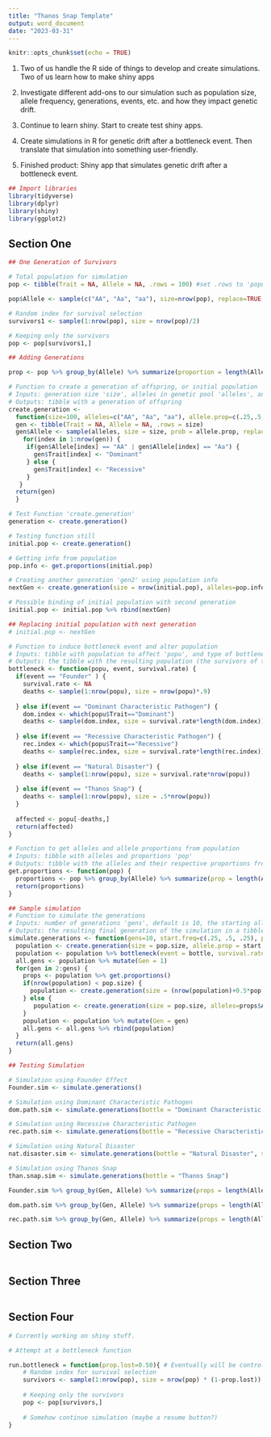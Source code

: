 ```yaml
---
title: "Thanos Snap Template"
output: word_document
date: "2023-03-31"
---
```


```r
knitr::opts_chunk$set(echo = TRUE)
```



1. Two of us handle the R side of things to develop and create simulations. Two of us learn how to make shiny apps

2. Investigate different add-ons to our simulation such as population size, allele frequency, generations, events, etc. and how they impact genetic drift.

3. Continue to learn shiny. Start to create test shiny apps.

4. Create simulations in R for genetic drift after a bottleneck event. Then translate that simulation into something user-friendly.

5. Finished product: Shiny app that simulates genetic drift after a bottleneck event.


```r
## Import libraries
library(tidyverse)
library(dplyr)
library(shiny)
library(ggplot2)
```



## Section One

```r
## One Generation of Survivors

# Total population for simulation
pop <- tibble(Trait = NA, Allele = NA, .rows = 100) #set .rows to 'population_size'

pop$Allele <- sample(c("AA", "Aa", "aa"), size=nrow(pop), replace=TRUE, prob=c(0.25, 0.5, 0.25)) #Eventually prob will be set by initial_frequency

# Random index for survival selection
survivors1 <- sample(1:nrow(pop), size = nrow(pop)/2)

# Keeping only the survivors
pop <- pop[survivors1,]

## Adding Generations

prop <- pop %>% group_by(Allele) %>% summarize(proportion = length(Allele)/nrow(pop))

```

```r
# Function to create a generation of offspring, or initial population
# Inputs: generation size 'size', alleles in genetic pool 'alleles', and allele proportion 'allele.prop'
# Outputs: tibble with a generation of offspring
create.generation <- 
  function(size=100, alleles=c("AA", "Aa", "aa"), allele.prop=c(.25,.5,.25)) {
  gen <- tibble(Trait = NA, Allele = NA, .rows = size)
  gen$Allele <- sample(alleles, size = size, prob = allele.prop, replace = TRUE)
    for(index in 1:nrow(gen)) {
     if(gen$Allele[index] == "AA" | gen$Allele[index] == "Aa") {
       gen$Trait[index] <- "Dominant"
     } else {
       gen$Trait[index] <- "Recessive"
     }
   }
  return(gen)
  }
```

```r
# Test Function 'create.generation'
generation <- create.generation()

# Testing function still
initial.pop <- create.generation()

# Getting info from population
pop.info <- get.proportions(initial.pop)

# Creating another generation 'gen2' using population info
nextGen <- create.generation(size = nrow(initial.pop), alleles=pop.info$Allele, allele.prop = pop.info$prop)

# Possible binding of initial population with second generation
initial.pop <- initial.pop %>% rbind(nextGen)

## Replacing initial population with next generation
# initial.pop <- nextGen

```

```r
# Function to induce bottleneck event and alter population
# Inputs: tibble with population to affect 'popu', and type of bottleneck event 'event', survival rate input 'survival.rate' changes survival rate of pathogen for each characteristic and how drastic natural distasters are
# Outputs: the tibble with the resulting population (the survivors of the population)
bottleneck <- function(popu, event, survival.rate) {
  if(event == "Founder" ) {
    survival.rate <- NA
    deaths <- sample(1:nrow(popu), size = nrow(popu)*.9)
    
  } else if(event == "Dominant Characteristic Pathogen") {
    dom.index <- which(popu$Trait=="Dominant")
    deaths <- sample(dom.index, size = survival.rate*length(dom.index))
    
  } else if(event == "Recessive Characteristic Pathogen") {
    rec.index <- which(popu$Trait=="Recessive")
    deaths <- sample(rec.index, size = survival.rate*length(rec.index))
    
  } else if(event == "Natural Disaster") {
    deaths <- sample(1:nrow(popu), size = survival.rate*nrow(popu))
    
  } else if(event == "Thanos Snap") {
    deaths <- sample(1:nrow(popu), size = .5*nrow(popu))
  }
  
  affected <- popu[-deaths,]
  return(affected)
}
```

```r
# Function to get alleles and allele proportions from population
# Inputs: tibble with alleles and proportions 'pop'
# Outputs: tibble with the alleles and their respective proportions from population
get.proportions <- function(pop) {
  proportions <- pop %>% group_by(Allele) %>% summarize(prop = length(Allele)/nrow(pop))
  return(proportions)
}
```

```r
## Sample simulation
# Function to simulate the generations
# Inputs: number of generations 'gens', default is 10, the starting allele frequency 'start.freq' ordered respective to 'AA', 'Aa', 'aa'. Also population size 'pop.size' and bottleneck event 'bottle' and survival rate for an event, specific to characteristic if either pathogen is chosen 'surv.rate'
# Outputs: the resulting final generation of the simulation in a tibble
simulate.generations <- function(gens=10, start.freq=c(.25, .5, .25), pop.size=100, bottle="Founder", surv.rate = NA) {
  population <- create.generation(size = pop.size, allele.prop = start.freq)
  population <- population %>% bottleneck(event = bottle, survival.rate = surv.rate)
  all.gens <- population %>% mutate(Gen = 1)
  for(gen in 2:gens) {
    props <- population %>% get.proportions()
    if(nrow(population) < pop.size) {
      population <- create.generation(size = (nrow(population)+0.5*pop.size), alleles=props$Allele, allele.prop=props$prop)
    } else {
       population <- create.generation(size = pop.size, alleles=props$Allele, allele.prop=props$prop)
    }
    population <- population %>% mutate(Gen = gen)
    all.gens <- all.gens %>% rbind(population)
  }
  return(all.gens)
}
```

```r
## Testing Simulation

# Simulation using Founder Effect
Founder.sim <- simulate.generations()

# Simulation using Dominant Characteristic Pathogen
dom.path.sim <- simulate.generations(bottle = "Dominant Characteristic Pathogen", surv.rate = 0.8)

# Simulation using Recessive Characteristic Pathogen
rec.path.sim <- simulate.generations(bottle = "Recessive Characteristic Pathogen", surv.rate = 0.8)

# Simulation using Natural Disaster
nat.disaster.sim <- simulate.generations(bottle = "Natural Disaster", surv.rate = 0.5)

# Simulation using Thanos Snap
than.snap.sim <- simulate.generations(bottle = "Thanos Snap")


```

```r

Founder.sim %>% group_by(Gen, Allele) %>% summarize(props = length(Allele)/nrow(Founder.sim)*10) %>% ggplot(aes(Gen, props)) + geom_col(aes(fill = Allele), position = "dodge")

dom.path.sim %>% group_by(Gen, Allele) %>% summarize(props = length(Allele)/nrow(dom.path.sim)*10) %>% ggplot(aes(Gen, props)) + geom_col(aes(fill = Allele), position = "dodge")

rec.path.sim %>% group_by(Gen, Allele) %>% summarize(props = length(Allele)/nrow(rec.path.sim)*10) %>% ggplot(aes(Gen, props)) + geom_col(aes(fill = Allele), position = "dodge")

```

## Section Two

```r

```

## Section Three

```r

```

## Section Four

```r
# Currently working on shiny stuff.

# Attempt at a bottleneck function

run.bottleneck = function(prop.lost=0.50){ # Eventually will be controlled by a slider/text input
    # Random index for survival selection
    survivors <- sample(1:nrow(pop), size = nrow(pop) * (1-prop.lost))
    
    # Keeping only the survivors
    pop <- pop[survivors,]
    
    # Somehow continue simulation (maybe a resume button?)
}
```
